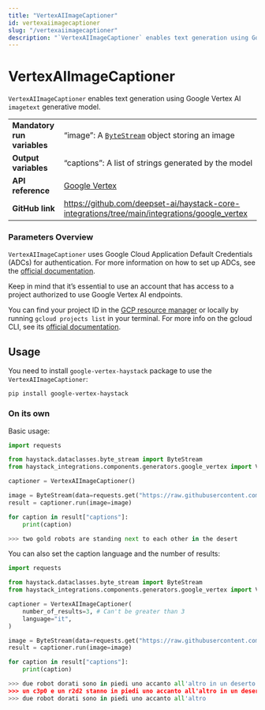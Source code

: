 ```yaml
---
title: "VertexAIImageCaptioner"
id: vertexaiimagecaptioner
slug: "/vertexaiimagecaptioner"
description: "`VertexAIImageCaptioner` enables text generation using Google Vertex AI `imagetext` generative model."
---
```


# VertexAIImageCaptioner

`VertexAIImageCaptioner` enables text generation using Google Vertex AI `imagetext` generative model.

|  |  |
| --- | --- |
| **Mandatory run variables** | “image”: A [`ByteStream`](../../concepts/data-classes.mdx#bytestresm)  object storing an image               |
| **Output variables**        | “captions”: A list of strings generated by the model                                            |
| **API reference**           | [Google Vertex](/reference/integrations-google-vertex)                                                 |
| **GitHub link**             | https://github.com/deepset-ai/haystack-core-integrations/tree/main/integrations/google_vertex |

### Parameters Overview

`VertexAIImageCaptioner` uses Google Cloud Application Default Credentials (ADCs) for authentication. For more information on how to set up ADCs, see the [official documentation](https://cloud.google.com/docs/authentication/provide-credentials-adc).

Keep in mind that it’s essential to use an account that has access to a project authorized to use Google Vertex AI endpoints.

You can find your project ID in the [GCP resource manager](https://console.cloud.google.com/cloud-resource-manager) or locally by running `gcloud projects list` in your terminal. For more info on the gcloud CLI, see its [official documentation](https://cloud.google.com/cli).

## Usage

You need to install `google-vertex-haystack` package to use the  `VertexAIImageCaptioner`:

```shell
pip install google-vertex-haystack
```

### On its own

Basic usage:

```python
import requests

from haystack.dataclasses.byte_stream import ByteStream
from haystack_integrations.components.generators.google_vertex import VertexAIImageCaptioner

captioner = VertexAIImageCaptioner()

image = ByteStream(data=requests.get("https://raw.githubusercontent.com/silvanocerza/robots/main/robot1.jpg").content)
result = captioner.run(image=image)

for caption in result["captions"]:
    print(caption)

>>> two gold robots are standing next to each other in the desert
```

You can also set the caption language and the number of results:

```python
import requests

from haystack.dataclasses.byte_stream import ByteStream
from haystack_integrations.components.generators.google_vertex import VertexAIImageCaptioner

captioner = VertexAIImageCaptioner(
	number_of_results=3, # Can't be greater than 3
	language="it",
)

image = ByteStream(data=requests.get("https://raw.githubusercontent.com/silvanocerza/robots/main/robot1.jpg").content)
result = captioner.run(image=image)

for caption in result["captions"]:
    print(caption)

>>> due robot dorati sono in piedi uno accanto all'altro in un deserto
>>> un c3p0 e un r2d2 stanno in piedi uno accanto all'altro in un deserto
>>> due robot dorati sono in piedi uno accanto all'altro
```